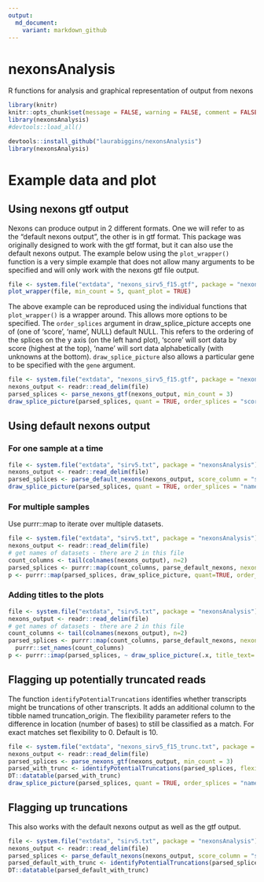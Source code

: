 ---
output:
  md_document:
    variant: markdown_github
---

# nexonsAnalysis

R functions for analysis and graphical representation of output from nexons

```{r setup, include=FALSE}
library(knitr)
knitr::opts_chunk$set(message = FALSE, warning = FALSE, comment = FALSE, fig.path = "man/figures/README-")
library(nexonsAnalysis)
#devtools::load_all()
```

```{r, eval = FALSE}
devtools::install_github("laurabiggins/nexonsAnalysis")
library(nexonsAnalysis)
```


# Example data and plot

## Using nexons gtf output

Nexons can produce output in 2 different formats. One we will refer to as the "default nexons output", the other is in gtf format.
This package was originally designed to work with the gtf format, but it can also use the default nexons output.
The example below using the `plot_wrapper()` function is a very simple example that does not allow many arguments to be specified and will only work with the nexons gtf file output.

```{r, fig.width = 12, fig.height = 4}
file <- system.file("extdata", "nexons_sirv5_f15.gtf", package = "nexonsAnalysis")
plot_wrapper(file, min_count = 5, quant_plot = TRUE)
```

The above example can be reproduced using the individual functions that `plot_wrapper()` is a wrapper around.
This allows more options to be specified. The `order_splices` argument in draw_splice_picture accepts one of (one of 'score', 'name', NULL) default NULL. This refers to the ordering of the splices on the y axis (on the left hand plot), 'score' will sort data by score (highest at the top), 'name' will sort data alphabetically (with unknowns at the bottom).
`draw_splice_picture` also allows a particular gene to be specified with the `gene` argument.

```{r, fig.width = 12, fig.height = 4}
file <- system.file("extdata", "nexons_sirv5_f15.gtf", package = "nexonsAnalysis")
nexons_output <- readr::read_delim(file)
parsed_splices <- parse_nexons_gtf(nexons_output, min_count = 3)
draw_splice_picture(parsed_splices, quant = TRUE, order_splices = "score", gene="SIRV5")
```

## Using default nexons output

### For one sample at a time

```{r, fig.width = 12, fig.height = 4}
file <- system.file("extdata", "sirv5.txt", package = "nexonsAnalysis")
nexons_output <- readr::read_delim(file)
parsed_splices <- parse_default_nexons(nexons_output, score_column = "seqs_sirv5_minimap.sam")
draw_splice_picture(parsed_splices, quant = TRUE, order_splices = "name")
```

### For multiple samples

Use purrr::map to iterate over multiple datasets.

```{r, fig.width = 12, fig.height = 4}
file <- system.file("extdata", "sirv5.txt", package = "nexonsAnalysis")
nexons_output <- readr::read_delim(file)
# get names of datasets - there are 2 in this file
count_columns <- tail(colnames(nexons_output), n=2)
parsed_splices <- purrr::map(count_columns, parse_default_nexons, nexons_output=nexons_output)
p <- purrr::map(parsed_splices, draw_splice_picture, quant=TRUE, order_splices = "score")
```

### Adding titles to the plots 

```{r, fig.width = 12, fig.height = 4}
file <- system.file("extdata", "sirv5.txt", package = "nexonsAnalysis")
nexons_output <- readr::read_delim(file)
# get names of datasets - there are 2 in this file
count_columns <- tail(colnames(nexons_output), n=2)
parsed_splices <- purrr::map(count_columns, parse_default_nexons, nexons_output=nexons_output) |>
  purrr::set_names(count_columns)
p <- purrr::imap(parsed_splices, ~ draw_splice_picture(.x, title_text=.y, quant=TRUE, order_splices = "score"))
```

## Flagging up potentially truncated reads

The function `identifyPotentialTruncations` identifies whether transcripts might be truncations of other transcripts. 
It adds an additional column to the tibble named truncation_origin. 
The flexibility parameter refers to the difference in location (number of bases) to still be classified as a match. For exact matches set flexibility to 0. Default is 10.

```{r, fig.width = 12, fig.height = 4}
file <- system.file("extdata", "nexons_sirv5_f15_trunc.txt", package = "nexonsAnalysis")
nexons_output <- readr::read_delim(file)
parsed_splices <- parse_nexons_gtf(nexons_output, min_count = 3)
parsed_with_trunc <- identifyPotentialTruncations(parsed_splices, flexibility = 10)
DT::datatable(parsed_with_trunc)
draw_splice_picture(parsed_splices, quant = TRUE, order_splices = "name")
```

## Flagging up truncations

This also works with the default nexons output as well as the gtf output.

```{r}
file <- system.file("extdata", "sirv5.txt", package = "nexonsAnalysis")
nexons_output <- readr::read_delim(file)
parsed_splices <- parse_default_nexons(nexons_output, score_column = "seqs_sirv5_minimap.sam")
parsed_default_with_trunc <- identifyPotentialTruncations(parsed_splices, flexibility = 10)
DT::datatable(parsed_default_with_trunc)
```
